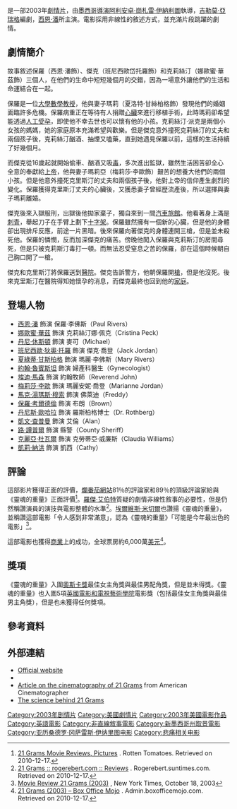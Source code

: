 {{NoteTA
|T=zh-hans:21克;zh-hk:21克—生命可以有多重？;zh-tw:靈魂的重量;
|G1=Show
|G2=Movie
|1=zh-hans:21克;zh-hk:21克—生命可以有多重？;zh-tw:靈魂的重量;
}}
{{Infobox Film |
  name           = 靈魂的重量 |
  original_name  = {{lang|en|''21 Grams''}}|
  image          =  |
  writer         = [[吉勒莫·亞瑞格|吉勒莫·亞瑞格]]|
  starring       = [[西恩·潘|西恩·潘]]<br>[[娜歐蜜·華茲|娜歐蜜·華茲]]<br>[[班尼西歐·狄奧·托羅|班尼西歐·狄奧·托羅]]|
  director       = [[阿利安卓·崗札雷·伊納利圖|阿利安卓·崗札雷·伊納利圖]]|
  producer       = 阿利安卓·崗札雷·伊納利圖<br>[[羅勃特·沙特諾|羅勃特·沙特諾]]（Robert Salerno）|
  music          = [[古斯塔沃·桑塔歐拉拉|古斯塔沃·桑塔歐拉拉]]|
  editing        = [[史蒂芬·米隆尼|史蒂芬·米隆尼]]（Stephen Mirrione） |
  cinematography = Rodrigo Prieto |
  studio         = This is that| 
  distributor    = [[焦點影業|焦點影業]]|
  released       = 2003年9月5日|
  runtime        = 124分鐘|
  language       = [[英語|英語]]|
  budget         = US$20,000,000|
  gross          = $60,427,839 |
  imdb_id        = 0315733 |
}}
{{地區用詞3|zh-cn=《'''21克'''》|zh-tw=《'''靈魂的重量'''》|zh-hk=《'''21克—生命可以有多重？'''》|start=（原名21 Grams），|end=，|as=稱}}是一部2003年[[劇情片|劇情片]]，由[[墨西哥|墨西哥]][[導演|導演]][[阿利安卓·崗札雷·伊納利圖|阿利安卓·崗札雷·伊納利圖]]執導，[[吉勒莫·亞瑞格|吉勒莫·亞瑞格]]編劇，[[西恩·潘|西恩·潘]]所主演。電影採用非線性的敘述方式，並充滿片段跳躍的劇情。

==劇情簡介==
故事敘述保羅（西恩·潘飾）、傑克（班尼西歐岱托羅飾）和克莉絲汀（娜歐蜜·華茲飾）三個人，在他們的生命中短短幾個月的交錯，因為一場意外讓他們的生活和命運結合在一起。 

保羅是一位[[大學|大學]][[數學|數學]][[教授|教授]]，他與妻子瑪莉（夏洛特·甘絲柏格飾）發現他們的婚姻面臨許多危機。保羅病重正在等待有人捐贈[[心臟|心臟]]來進行移植手術，此時瑪莉卻希望能透過[[人工受孕|人工受孕]]，即使他不幸去世也可以懷有他的小孩。克莉絲汀·派克是兩個小女孩的媽媽，她的家庭原本充滿希望與歡樂。但是傑克意外撞死克莉絲汀的丈夫和兩個孩子後，克莉絲汀酗酒、抽煙又嗑藥，直到她遇見保羅以前，這樣的生活持續了好幾個月。

而傑克從16歲起就開始偷車、酗酒又吸[[毒|毒]]，多次進出監獄，雖然生活困苦卻全心全意的奉獻給[[上帝|上帝]]，他與妻子瑪莉亞（梅莉莎·李歐飾）艱苦的想養大他們的兩個小孩。但是他意外撞死克里斯汀的丈夫和兩個孩子後，他對上帝的信仰產生劇烈的變化。保羅獲得克里斯汀丈夫的心臟後，又獲悉妻子曾經歷流產後，所以選擇與妻子瑪莉離婚。

傑克後來入獄服刑，出獄後他拋家棄子，獨自來到一間[[汽車|汽車]][[旅館|旅館]]。他看著身上滿是[[刺青|刺青]]，舉起刀子在手臂上劃下[[十字架|十字架]]。保羅雖然擁有一個新的心臟，但是他的身體卻出現排斥反應，前途一片黑暗。後來保羅向著傑克的身體連開三槍，但是並未殺死他。保羅的憐憫，反而加深傑克的痛苦。傍晚他闖入保羅與克莉斯汀的房間尋死，但是只被克莉斯汀毒打一頓。而無法忍受窒息之苦的保羅，卻在這個時候朝自己胸口開了一槍。

傑克和克里斯汀將保羅送到[[醫院|醫院]]。傑克告訴警方，他朝保羅開[[槍|槍]]，但是他沒死。後來克里斯汀在醫院得知她懷孕的消息，而傑克最終也回到他的[[家庭|家庭]]。

==登場人物==
* [[西恩·潘|西恩·潘]] 飾演 保羅·李佛斯（Paul Rivers）
* [[娜歐蜜·華茲|娜歐蜜·華茲]] 飾演 克莉絲汀娜·佩克（Cristina Peck）
* [[丹尼·休斯頓|丹尼·休斯頓]] 飾演 麥可（Michael）
* [[班尼西歐·狄奧·托羅|班尼西歐·狄奧·托羅]] 飾演 傑克·喬登（Jack Jordan）
* [[夏洛特·甘斯柏格|夏綠蒂·甘斯柏格]] 飾演 瑪麗·李佛斯（Mary Rivers）
* [[約翰·魯賓斯坦|約翰·魯賓斯坦]] 飾演 婦產科醫生（Gynecologist）
* [[埃迪·馬森|埃迪·馬森]] 飾演 約翰牧師（Reverend John）
* [[梅莉莎·李歐|梅莉莎·李歐]] 飾演 瑪麗安妮·喬登（Marianne Jordan）
* [[馬克·穆索|馬克·湯瑪斯·穆索]] 飾演 佛萊迪（Freddy）
* [[保羅·考爾德倫|保羅·考爾德倫]] 飾演 布朗（Brown）
* [[丹尼斯·歐哈拉|丹尼斯·歐哈拉]] 飾演 羅斯柏格博士（Dr. Rothberg）
* [[凱文·查普曼|凱文·查普曼]] 飾演 艾倫（Alan）
* [[路·譚普爾|路·譚普爾]] 飾演 縣警（County Sheriff）
* [[克麗亞·杜瓦爾|克麗亞·杜瓦爾]] 飾演 克勞蒂亞·威廉斯（Claudia Williams）
* [[凱莉·納洪|凱莉·納洪]] 飾演 凱西（Cathy）

==評論==
這部影片獲得正面的評價，[[爛番茄|爛番茄]][[網站|網站]]81％的評論家和89％的頂級評論家給與《靈魂的重量》正面評價<ref>[http://www.rottentomatoes.com/m/21_grams/ 21 Grams Movie Reviews, Pictures] {{Wayback|url=http://www.rottentomatoes.com/m/21_grams/ |date=20210129204722 }}. Rotten Tomatoes. Retrieved on 2010-12-17.</ref>。[[羅傑·艾伯特|羅傑·艾伯特]]質疑的劇情非線性敘事的必要性，但是仍然稱讚演員的演技與電影整體的水準<ref>[http://rogerebert.suntimes.com/apps/pbcs.dll/article?AID=/20031125/REVIEWS/41005002 21 Grams :: rogerebert.com :: Reviews] {{Wayback|url=http://rogerebert.suntimes.com/apps/pbcs.dll/article?AID=%2F20031125%2FREVIEWS%2F41005002 |date=20121009105816 }}. Rogerebert.suntimes.com. Retrieved on 2010-12-17.</ref>。[[埃爾維斯·米切爾|埃爾維斯·米切爾]]也讚揚《靈魂的重量》，並稱讚這部電影「令人感到非常滿意」，認為《靈魂的重量》「可能是今年最出色的電影」<ref>[http://movies.nytimes.com/movie/review?res=9B02EEDB153EF93BA25753C1A9659C8B63 Movie Review 21 Grams (2003)] {{Wayback|url=http://movies.nytimes.com/movie/review?res=9B02EEDB153EF93BA25753C1A9659C8B63 |date=20130725074604 }}, New York Times, October 18, 2003</ref>。

這部電影也獲得[[商業|商業]]上的成功，全球票房約6,000萬[[美元|美元]]<ref>[http://admin.boxofficemojo.com/movies/?id=21grams.htm 21 Grams (2003) – Box Office Mojo] {{webarchive|url=https://web.archive.org/web/20110811040156/http://admin.boxofficemojo.com/movies/?id=21grams.htm |date=2011-08-11 }}. Admin.boxofficemojo.com. Retrieved on 2010-12-17.</ref>。

==獎項==
《靈魂的重量》入圍[[奧斯卡獎|奧斯卡獎]]最佳女主角獎與最佳男配角獎，但是並未得獎。《靈魂的重量》也入圍5項[[英國電影和電視藝術學院|英國電影和電視藝術學院]]電影獎（包括最佳女主角獎與最佳男主角獎），但是也未獲得任何獎項。

==參考資料==
{{reflist|2}}

==外部連結==
* [http://www.21-grams.com/ Official website] {{Wayback|url=http://www.21-grams.com/ |date=20180820040807 }}
* {{imdb title|id=0315733|title=21 Grams}}
* [http://www.theasc.com/magazine/dec03/cover/index.html Article on the cinematography of 21 Grams] {{Wayback|url=http://www.theasc.com/magazine/dec03/cover/index.html |date=20070928010629 }} from American Cinematographer
* [http://www.abc.net.au/science/articles/2004/05/13/1105956.htm?site=science/greatmomentsinscience The science behind 21 Grams] {{Wayback|url=http://www.abc.net.au/science/articles/2004/05/13/1105956.htm?site=science%2Fgreatmomentsinscience |date=20210416205000 }}

{{阿利安卓·崗札雷·伊納利圖}}

{{DEFAULTSORT:21 Grams}}
[[Category:2003年剧情片|Category:2003年剧情片]]
[[Category:美國劇情片|Category:美國劇情片]]
[[Category:2003年美國電影作品|Category:2003年美國電影作品]]
[[Category:英語電影|Category:英語電影]]
[[Category:非直線敘事電影|Category:非直線敘事電影]]
[[Category:新墨西哥州取景電影|Category:新墨西哥州取景電影]]
[[Category:亚历桑德罗·冈萨雷斯·伊纳里图电影|Category:亚历桑德罗·冈萨雷斯·伊纳里图电影]]
[[Category:悲痛相关电影|Category:悲痛相关电影]]
